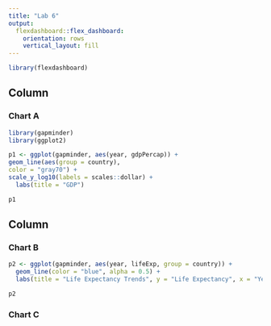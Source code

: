 ```yaml
---
title: "Lab 6"
output: 
  flexdashboard::flex_dashboard:
    orientation: rows
    vertical_layout: fill
---
```


```r
library(flexdashboard)
```

Column {data-width=650}
-----------------------------------------------------------------------

### Chart A

```r
library(gapminder)
library(ggplot2)

p1 <- ggplot(gapminder, aes(year, gdpPercap)) +
geom_line(aes(group = country),
color = "gray70") +
scale_y_log10(labels = scales::dollar) +
  labs(title = "GDP") 

p1
```


Column {data-width=350}
-----------------------------------------------------------------------

### Chart B

```r
p2 <- ggplot(gapminder, aes(year, lifeExp, group = country)) +
  geom_line(color = "blue", alpha = 0.5) +
  labs(title = "Life Expectancy Trends", y = "Life Expectancy", x = "Year")

p2
```

### Chart C

```r

```

